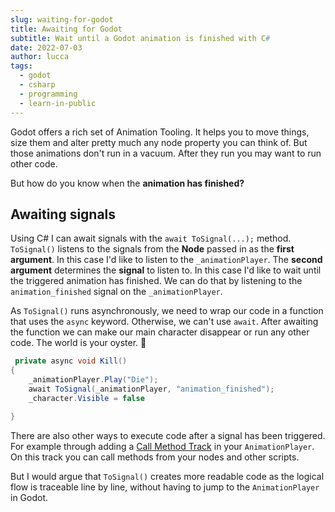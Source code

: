 ```yaml
---
slug: waiting-for-godot
title: Awaiting for Godot
subtitle: Wait until a Godot animation is finished with C#
date: 2022-07-03
author: lucca
tags:
  - godot
  - csharp
  - programming
  - learn-in-public
---
```


Godot offers a rich set of Animation Tooling. It helps you to move things, size them and alter pretty much any node property you can think of.
But those animations don't run in a vacuum. After they run you may want to run other code.

But how do you know when the **animation has finished?**

## Awaiting signals
Using C# I can await signals with the `await ToSignal(...);` method. `ToSignal()` listens to the signals from the **Node** passed in as the **first argument**. In this case I'd like to listen to the `_animationPlayer`. The **second argument** determines the **signal** to listen to.
In this case I'd like to wait until the triggered animation has finished. We can do that by listening to the `animation_finished` signal on the `_animationPlayer`.

As `ToSignal()` runs asynchronously, we need to wrap our code in a function that uses the `async` keyword. Otherwise, we can't use `await`.
After awaiting the function we can make our main character disappear or run any other code. The world is your oyster. 🦪

```csharp
 private async void Kill()
{
    _animationPlayer.Play("Die");
    await ToSignal(_animationPlayer, "animation_finished");
    _character.Visible = false

}
```

There are also other ways to execute code after a signal has been triggered. For example through adding a [Call Method Track](https://docs.godotengine.org/en/latest/tutorials/animation/animation_track_types.html#call-method-tracks) in your `AnimationPlayer`. On this track you can call methods from your nodes and other scripts.

But I would argue that `ToSignal()` creates more readable code as the logical flow is traceable line by line, without having to jump to the `AnimationPlayer` in Godot.

